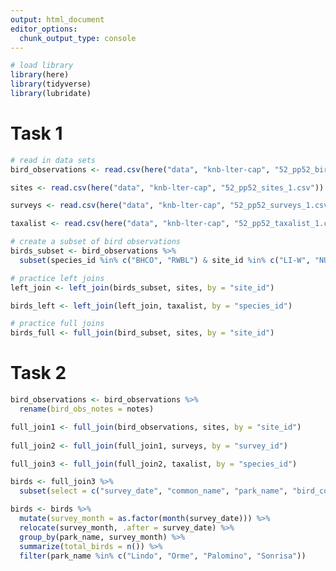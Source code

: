 ```yaml
---
output: html_document
editor_options: 
  chunk_output_type: console
---
```


```r
# load library
library(here)
library(tidyverse)
library(lubridate)
```

# Task 1
```r
# read in data sets
bird_observations <- read.csv(here("data", "knb-lter-cap", "52_pp52_birds_1.csv"))

sites <- read.csv(here("data", "knb-lter-cap", "52_pp52_sites_1.csv"))

surveys <- read.csv(here("data", "knb-lter-cap", "52_pp52_surveys_1.csv"))

taxalist <- read.csv(here("data", "knb-lter-cap", "52_pp52_taxalist_1.csv"))
```

```r
# create a subset of bird observations
birds_subset <- bird_observations %>%
  subset(species_id %in% c("BHCO", "RWBL") & site_id %in% c("LI-W", "NU-C"))
```

```r
# practice left joins
left_join <- left_join(birds_subset, sites, by = "site_id")

birds_left <- left_join(left_join, taxalist, by = "species_id")
```

```r
# practice full joins
birds_full <- full_join(bird_subset, sites, by = "site_id")
```

# Task 2
```r
bird_observations <- bird_observations %>%
  rename(bird_obs_notes = notes)

full_join1 <- full_join(bird_observations, sites, by = "site_id")
  
full_join2 <- full_join(full_join1, surveys, by = "survey_id")

full_join3 <- full_join(full_join2, taxalist, by = "species_id")
```

```r
birds <- full_join3 %>%
  subset(select = c("survey_date", "common_name", "park_name", "bird_count"))
```

```r
birds <- birds %>%
  mutate(survey_month = as.factor(month(survey_date))) %>%
  relocate(survey_month, .after = survey_date) %>%
  group_by(park_name, survey_month) %>%
  summarize(total_birds = n()) %>%
  filter(park_name %in% c("Lindo", "Orme", "Palomino", "Sonrisa"))
```




